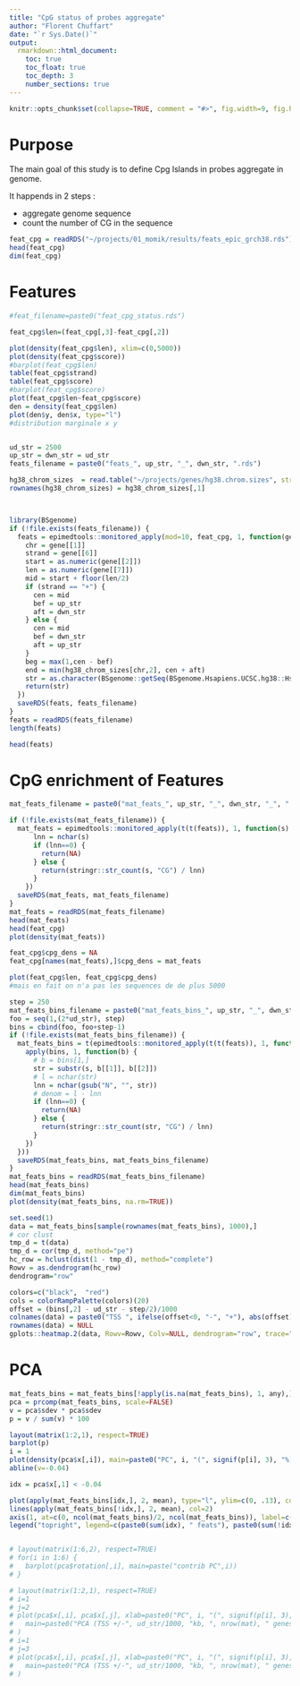 ```yaml
---
title: "CpG status of probes aggregate"
author: "Florent Chuffart"
date: "`r Sys.Date()`"
output: 
  rmarkdown::html_document:
    toc: true
    toc_float: true
    toc_depth: 3
    number_sections: true
---
```




```r
knitr::opts_chunk$set(collapse=TRUE, comment = "#>", fig.width=9, fig.height=6, eval=TRUE, echo=FALSE, results="hide")
```

# Purpose

The main goal of this study is to define Cpg Islands in probes aggregate in genome.

It happends in 2 steps : 
  
  - aggregate genome sequence
  - count the number of CG in the sequence



```r

feat_cpg = readRDS("~/projects/01_momik/results/feats_epic_grch38.rds")
head(feat_cpg)
dim(feat_cpg)
```
# Features
```r
#feat_filename=paste0("feat_cpg_status.rds")

feat_cpg$len=(feat_cpg[,3]-feat_cpg[,2])

plot(density(feat_cpg$len), xlim=c(0,5000))
plot(density(feat_cpg$score))
#barplot(feat_cpg$len)
table(feat_cpg$strand)
table(feat_cpg$score)
#barplot(feat_cpg$score)
plot(feat_cpg$len~feat_cpg$score)
den = density(feat_cpg$len)
plot(den$y, den$x, type="l")
#distribution marginale x y


ud_str = 2500
up_str = dwn_str = ud_str
feats_filename = paste0("feats_", up_str, "_", dwn_str, ".rds")

hg38_chrom_sizes  = read.table("~/projects/genes/hg38.chrom.sizes", stringsAsFactors=FALSE)
rownames(hg38_chrom_sizes) = hg38_chrom_sizes[,1]



library(BSgenome)
if (!file.exists(feats_filename)) {
  feats = epimedtools::monitored_apply(mod=10, feat_cpg, 1, function(gene) {
    chr = gene[[1]]
    strand = gene[[6]]
    start = as.numeric(gene[[2]])
    len = as.numeric(gene[[7]])
    mid = start + floor(len/2)
    if (strand == "+") {
      cen = mid
      bef = up_str
      aft = dwn_str
    } else {
      cen = mid
      bef = dwn_str
      aft = up_str
    }  
    beg = max(1,cen - bef)
    end = min(hg38_chrom_sizes[chr,2], cen + aft)
    str = as.character(BSgenome::getSeq(BSgenome.Hsapiens.UCSC.hg38::Hsapiens, chr, beg, end))
    return(str)
  })
  saveRDS(feats, feats_filename)
}
feats = readRDS(feats_filename)
length(feats)

head(feats)

```

# CpG enrichment of Features

```r

mat_feats_filename = paste0("mat_feats_", up_str, "_", dwn_str, "_", ".rds")

if (!file.exists(mat_feats_filename)) {
  mat_feats = epimedtools::monitored_apply(t(t(feats)), 1, function(s) {
      lnn = nchar(s)
      if (lnn==0) {
        return(NA)
      } else {
        return(stringr::str_count(s, "CG") / lnn)
      }
    })
  saveRDS(mat_feats, mat_feats_filename)
}
mat_feats = readRDS(mat_feats_filename)
head(mat_feats)
head(feat_cpg)
plot(density(mat_feats))

feat_cpg$cpg_dens = NA
feat_cpg[names(mat_feats),]$cpg_dens = mat_feats

plot(feat_cpg$len, feat_cpg$cpg_dens)
#mais en fait on n'a pas les sequences de de plus 5000
```

```r
step = 250
mat_feats_bins_filename = paste0("mat_feats_bins_", up_str, "_", dwn_str, "_", step, ".rds")
foo = seq(1,(2*ud_str), step)
bins = cbind(foo, foo+step-1)
if (!file.exists(mat_feats_bins_filename)) {
  mat_feats_bins = t(epimedtools::monitored_apply(t(t(feats)), 1, function(s) {
    apply(bins, 1, function(b) {
      # b = bins[1,]
      str = substr(s, b[[1]], b[[2]])
      # l = nchar(str)
      lnn = nchar(gsub("N", "", str))
      # denom = l - lnn
      if (lnn==0) {
        return(NA)
      } else {
        return(stringr::str_count(str, "CG") / lnn)
      }
    })
  }))
  saveRDS(mat_feats_bins, mat_feats_bins_filename)
}
mat_feats_bins = readRDS(mat_feats_bins_filename)
head(mat_feats_bins)
dim(mat_feats_bins)
plot(density(mat_feats_bins, na.rm=TRUE))
```

```r
set.seed(1)
data = mat_feats_bins[sample(rownames(mat_feats_bins), 1000),]
# cor clust
tmp_d = t(data)
tmp_d = cor(tmp_d, method="pe")
hc_row = hclust(dist(1 - tmp_d), method="complete")
Rowv = as.dendrogram(hc_row)
dendrogram="row"      

colors=c("black",  "red")
cols = colorRampPalette(colors)(20)
offset = (bins[,2] - ud_str - step/2)/1000
colnames(data) = paste0("TSS ", ifelse(offset<0, "-", "+"), abs(offset), "kb")
rownames(data) = NULL
gplots::heatmap.2(data, Rowv=Rowv, Colv=NULL, dendrogram="row", trace="none", col=cols, main=paste0("CpG enrichment (feats +/-", ud_str/1000, "kb)"), xaxt="n", mar=c(8,5))
```

# PCA
```r
mat_feats_bins = mat_feats_bins[!apply(is.na(mat_feats_bins), 1, any),] 
pca = prcomp(mat_feats_bins, scale=FALSE)
v = pca$sdev * pca$sdev
p = v / sum(v) * 100

layout(matrix(1:2,1), respect=TRUE)
barplot(p)
i = 1
plot(density(pca$x[,i]), main=paste0("PC", i, "(", signif(p[i], 3), "%)"))
abline(v=-0.04)

idx = pca$x[,1] < -0.04

plot(apply(mat_feats_bins[idx,], 2, mean), type="l", ylim=c(0, .13), col=1, main="CpG enrichment", xaxt="n")
lines(apply(mat_feats_bins[!idx,], 2, mean), col=2)
axis(1, at=c(0, ncol(mat_feats_bins)/2, ncol(mat_feats_bins)), label=c(paste0("center -", ud_str/1000, "kb"), "center", paste0("center +", ud_str/1000, "kb")))
legend("topright", legend=c(paste0(sum(idx), " feats"), paste0(sum(!idx), " feats")), col=1:2, lty=1)


# layout(matrix(1:6,2), respect=TRUE)
# for(i in 1:6) {
#   barplot(pca$rotation[,i], main=paste("contrib PC",i))
# }

# layout(matrix(1:2,1), respect=TRUE)
# i=1
# j=2
# plot(pca$x[,i], pca$x[,j], xlab=paste0("PC", i, "(", signif(p[i], 3), "%)"), ylab=paste0("PC", j, "(", signif(p[j], 3), "%)"), pch=16, col=adjustcolor(1, alpha.f=0.05),
#   main=paste0("PCA (TSS +/-", ud_str/1000, "kb, ", nrow(mat), " genes)")
# )
# i=1
# j=3
# plot(pca$x[,i], pca$x[,j], xlab=paste0("PC", i, "(", signif(p[i], 3), "%)"), ylab=paste0("PC", j, "(", signif(p[j], 3), "%)"), pch=16, col=adjustcolor(1, alpha.f=0.05),
#   main=paste0("PCA (TSS +/-", ud_str/1000, "kb, ", nrow(mat), " genes)")
# )


```
